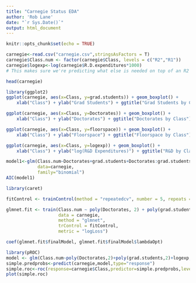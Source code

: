 ```yaml
---
title: "Carnegie Status EDA"
author: 'Rob Lane'
date: "`r Sys.Date()`"
output: html_document
---
```


```r
knitr::opts_chunk$set(echo = TRUE)
```

```r
carnegie<-read.csv("carnegie.csv",stringsAsFactors = T)
carnegie$Class.num <- factor(carnegie$Class, levels = c("R2","R1"))
carnegie$logexp<-log(carnegie$R.D.expenditures*1000)
# This makes sure we're predicting what else is needed on top of an R2 university to reach R1

head(carnegie)
```
```r
library(ggplot2)
ggplot(carnegie, aes(x=Class, y=grad.students)) + geom_boxplot() + 
    xlab("Class") + ylab("Grad Students") + ggtitle("Grad Students by Class")

ggplot(carnegie, aes(x=Class, y=Doctorates)) + geom_boxplot() + 
    xlab("Class") + ylab("Doctorates") + ggtitle("Doctorates by Class")

ggplot(carnegie, aes(x=Class, y=floorspace)) + geom_boxplot() + 
    xlab("Class") + ylab("Floorspace") + ggtitle("Floorspace by Class")

ggplot(carnegie, aes(x=Class, y=logexp)) + geom_boxplot() + 
    xlab("Class") + ylab("log(R&D Expenditures)") + ggtitle("R&D by Class")
```




```r

model1<-glm(Class.num~Doctorates+grad.students+Doctorates:grad.students+logexp+floorspace,
            data=carnegie,
            family="binomial")
AIC(model1)
```

```r
library(caret)

fitControl <- trainControl(method = "repeatedcv", number = 5, repeats = 1, classProbs = TRUE, summaryFunction = mnLogLoss)

glmnet.fit <- train(Class.num ~ poly(Doctorates, 2) + poly(grad.students, 2) + Doctorates:grad.students + logexp + floorspace,
                    data = carnegie,
                    method = "glmnet",
                    trControl = fitControl,
                    metric = "logLoss")

coef(glmnet.fit$finalModel, glmnet.fit$finalModel$lambdaOpt)

library(pROC)
model <- glm(Class.num~poly(Doctorates,2)+poly(grad.students,2)+logexp,data=carnegie)
simple.predprobs<-predict(carnegie,model,type="response")
simple.roc<-roc(response=carnegie$Class,predictor=simple.predprobs,levels=c("R2","R1"))
plot(simple.roc)

```






